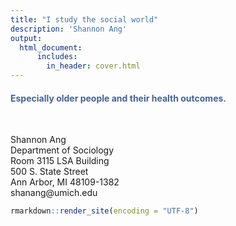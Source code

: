 ```yaml
---
title: "I study the social world" 
description: 'Shannon Ang'
output:
  html_document:    
      includes:
        in_header: cover.html
---
```


#### <span style="color:#436396">Especially older people and their health outcomes.</span> 

</br>
<p>
Shannon Ang <br/>
Department of Sociology <br/>
Room 3115 LSA Building <br/>
500 S. State Street <br/>
Ann Arbor, MI 48109-1382 <br/>
shanang@umich.edu
</p>


```r
rmarkdown::render_site(encoding = "UTF-8")
```

